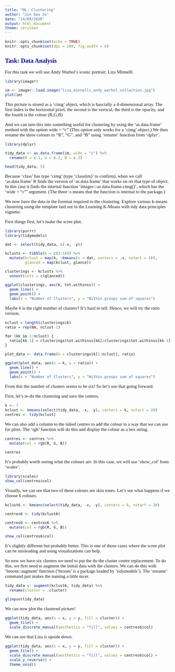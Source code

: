 ```yaml
---
title: "ML: Clustering"
author: "Jin Seo Jo"
date: "24/09/2020"
output: html_document
theme: cerulean
---
```


<style type="text/css">

body{ /* Normal  */
      font-size: 15px;
      font-family: "Times New Roman", Times, serif;
  }
td {  /* Table  */
  font-size: 8px;
}
h1.title {
  font-size: 28px;
  color: DarkRed;
}
h1 { /* Header 1 */
  font-size: 26px;
  color: DarkBlue;
}
h2 { /* Header 2 */
    font-size: 20px;
  color: DarkBlue;
}
h3 { /* Header 3 */
  font-size: 18px;
  color: DarkBlue;
}
code.r{ /* Code block */
    font-size: 12px;
}
pre { /* Code block - determines code spacing between lines */
    font-size: 14px;
}
</style>

```r
knitr::opts_chunk$set(echo = TRUE)
knitr::opts_chunk$set(dpi = 200, fig.width = 6)
```

## Task: Data Analysis

For this task we will use Andy Warhol's iconic portrait: Liza Minnelli
```r
library(imager)

im <- imager::load.image("liza_minnelli_andy_warhol_collection.jpg")
plot(im)
```
This picture is stored as a 'cimg' object, which is bascially a 4-dimensional array.
The first index is the horizontal pixel, the second is the vertical, the third is the opacity, and the fourth is the colour (R,G,B)

And we can turn this into something useful for clustering by using the 'as.data.frame' method with the option wide = "c" (This option only works for a 'cimg' object.) We then rename the three colours to  "R", "G", and "B" using 'rename' function from 'dplyr'.
```r
library(dplyr)

tidy_data <- as.data.frame(im, wide = "c") %>% 
  rename(R = c.1, G = c.2, B = c.3)

head(tidy_data, 5)
```
Because 'class' has type 'cimg' (type 'class(im)' to confirm), when we call 'as.data.frame' R finds the version of 'as.data.frame' that works on on that type of object. In this case it finds the internal function 'imager:::as.data.frame.cimg()', which has the 'wide = "c"' argument. (The three :s means that the function is internal to the package.)

We now have the data in the foremat required to the clustering. Explore various k-means clustering using the template laid out in the Learning K-Means with tidy data principles vignette.

First things first, let's make the scree plot.
```r
library(purrr)
library(tidymodels)

dat <- select(tidy_data, c(-x, -y))

kclusts <- tibble(k = c(2:10)) %>% 
  mutate(kclust = map(k, ~kmeans(x = dat, centers = .x, nstart = 4)),
         glanced = map(kclust, glance))

clusterings <- kclusts %>% 
  unnest(cols = c(glanced))

ggplot(clusterings, aes(k, tot.withinss)) +
  geom_line() +
  geom_point() +
  labs(x = "Number of Clusters", y = "Within groups sum of squares")
```
Maybe 6 is the right number of clusters? It's hard to tell.
Hence, we will try the ratio version.
```r
nclust = length(clusterings$k)
ratio = rep(NA, nclust-1)

for (kk in 2:nclust) {
  ratio[kk-1] = clusterings$tot.withinss[kk]/clusterings$tot.withinss[kk-1]
}

plot_data <- data.frame(k = clusterings$k[2:nclust], ratio)

ggplot(plot_data, aes(x = k, y = ratio)) +
  geom_line() +
  geom_point() +
  labs(x = "Number of Clusters", y = "Within groups sum of squares")
```
From this the number of clusters seems to be six! So let's use that going forward.

First, let's re-do the clustering and save the centres.
```r
k <- 7
kclust <- kmeans(select(tidy_data, -x, -y), centers = k, nstart = 20)
centres <- tidy(kclust)
```

We can also add a column to the tidied centres to add the colour in a way that we can use for plots. The 'rgb' function will do this and display the colour as a hex string. 
```r
centres <- centres %>% 
  mutate(col = rgb(R, G, B))

centres
```

It's probably worth seeing what the colours are. In this case, we will use 'show_col' from 'scales'.
```r
library(scales)
show_col(centres$col)
```
Visually, we can see that two of these colours are skin tones. Let's see what happens if we choose 6 colours. 

```r
kclust6 <- kmeans(select(tidy_data, -x, -y), centers = 6, nstart = 20)

centres6 <- tidy(kclust6)

centres6 <- centres6 %>% 
  mutate(col = rgb(R, G, B))

show_col(centres6$col)
```
It's slightly different but probably better. This is one of those cases where the scree plot can be misleading and using visualizations can help.

So now we have six clusters we need to put the do the cluster centre replacement. To do this, we first need to augment the initial data with the clusters. We can do this with 'broom::augment' function ('broom' is a package loaded by 'tidymodels'). The 'rename' command just makes the naming a little nicer. 

```r
tidy_data <- augment(kclust6, tidy_data) %>% 
  rename(cluster = .cluster)

glimpse(tidy_data)
```

We can now plot the clustered picture!
```r
ggplot(tidy_data, aes(x = x, y = y, fill = cluster)) +
  geom_tile() +
  scale_discrete_manual(aesthetics = "fill", values = centres6$col)
```
We can see that Liza is upside down.

```r
ggplot(tidy_data, aes(x = x, y = y, fill = cluster)) +
  geom_tile() +
  scale_discrete_manual(aesthetics = "fill", values = centres6$col) +
  scale_y_reverse() +
  theme_void()
```
